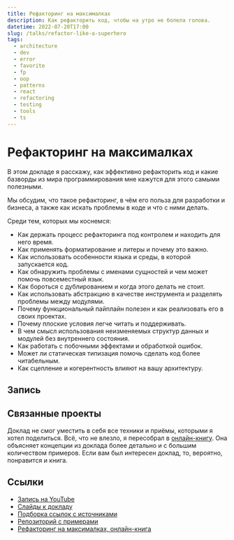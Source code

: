 ```yaml
---
title: Рефакторинг на максималках
description: Как рефакторить код, чтобы на утро не болела голова.
datetime: 2022-07-20T17:00
slug: /talks/refactor-like-a-superhero
tags:
  - architecture
  - dev
  - error
  - favorite
  - fp
  - oop
  - patterns
  - react
  - refactoring
  - testing
  - tools
  - ts
---
```


# Рефакторинг на максималках

В этом докладе я расскажу, как эффективно рефакторить код и какие базворды из мира программирования мне кажутся для этого самыми полезными.

Мы обсудим, что такое рефакторинг, в чём его польза для разработки и бизнеса, а также как искать проблемы в коде и что с ними делать.

Среди тем, которых мы коснемся:

- Как держать процесс рефакторинга под контролем и находить для него время.
- Как применять форматирование и литеры и почему это важно.
- Как использовать особенности языка и среды, в которой запускается код.
- Как обнаружить проблемы с именами сущностей и чем может помочь повсеместный язык.
- Как бороться с дублированием и когда этого делать не стоит.
- Как использовать абстракцию в качестве инструмента и разделять проблемы между модулями.
- Почему функциональный пайплайн полезен и как реализовать его в своих проектах.
- Почему плоские условия легче читать и поддерживать.
- В чем смысл использования неизменяемых структур данных и модулей без внутреннего состояния.
- Как работать с побочными эффектами и обработкой ошибок.
- Может ли статическая типизация помочь сделать код более читабельным.
- Как сцепление и когерентность влияют на вашу архитектуру.

## Запись

<YouTube
  src="https://www.youtube.com/embed/G7NcuYJ-HSM"
  caption="Запись доклада на YouTube (на английском)"
/>

## Связанные проекты

Доклад не смог уместить в себя все техники и приёмы, которыми я хотел поделиться. Всё, что не влезло, я пересобрал в [онлайн-книгу](https://github.com/bespoyasov/refactor-like-a-superhero-online-book). Она объясняет концепции из доклада более детально и с большим количеством примеров. Если вам был интересен доклад, то, вероятно, понравится и книга.

## Ссылки

- [Запись на YouTube](https://youtu.be/G7NcuYJ-HSM)
- [Слайды к докладу](https://bespoyasov.ru/slides/refactor-like-a-superhero/)
- [Подборка ссылок с источниками](https://bespoyasov.ru/slides/refactor-like-a-superhero/sources.html)
- [Репозиторий с примерами](https://github.com/bespoyasov/refactor-like-a-superhero-talk)
- [Рефакторинг на максималках, онлайн-книга](https://github.com/bespoyasov/refactor-like-a-superhero-online-book)
